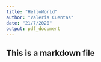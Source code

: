 ```yaml
---
title: "HelloWorld"
author: "Valeria Cuentas"
date: "21/7/2020"
output: pdf_document
---
```


## This is a markdown file
